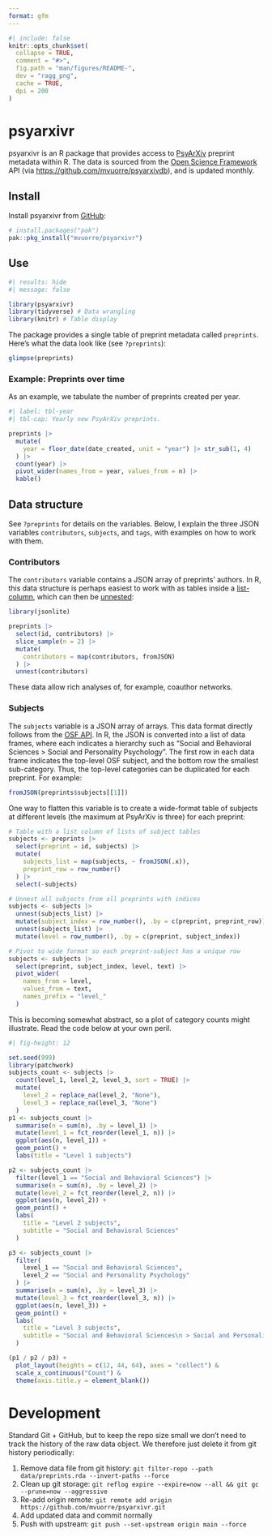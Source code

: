 ```yaml
---
format: gfm
---
```


<!-- README.md is generated from README.qmd. Please edit that file -->

```r
#| include: false
knitr::opts_chunk$set(
  collapse = TRUE,
  comment = "#>",
  fig.path = "man/figures/README-",
  dev = "ragg_png",
  cache = TRUE,
  dpi = 200
)
```

# psyarxivr

psyarxivr is an R package that provides access to [PsyArXiv](https://osf.io/preprints/psyarxiv) preprint metadata within R. The data is sourced from the [Open Science Framework](https://osf.io/) API (via <https://github.com/mvuorre/psyarxivdb>), and is updated monthly.

## Install

Install psyarxivr from [GitHub](https://github.com/mvuorre/psyarxivr):

```r
# install.packages("pak")
pak::pkg_install("mvuorre/psyarxivr")
```

## Use

```r
#| results: hide
#| message: false

library(psyarxivr)
library(tidyverse) # Data wrangling
library(knitr) # Table display
```

The package provides a single table of preprint metadata called `preprints`. Here's what the data look like (see `?preprints`):

```r
glimpse(preprints)
```

### Example: Preprints over time

As an example, we tabulate the number of preprints created per year.

```r
#| label: tbl-year
#| tbl-cap: Yearly new PsyArXiv preprints.

preprints |>
  mutate(
    year = floor_date(date_created, unit = "year") |> str_sub(1, 4)
  ) |>
  count(year) |>
  pivot_wider(names_from = year, values_from = n) |>
  kable()
```

## Data structure

See `?preprints` for details on the variables. Below, I explain the three JSON variables `contributors`, `subjects`, and `tags`, with examples on how to work with them.

### Contributors

The `contributors` variable contains a JSON array of preprints' authors. In R, this data structure is perhaps easiest to work with as tables inside a [list-column](https://r4ds.hadley.nz/rectangling.html#list-columns), which can then be [unnested](https://tidyr.tidyverse.org/reference/unnest.html):

```r
library(jsonlite)

preprints |>
  select(id, contributors) |>
  slice_sample(n = 2) |>
  mutate(
    contributors = map(contributors, fromJSON)
  ) |>
  unnest(contributors)
```

These data allow rich analyses of, for example, coauthor networks.

### Subjects

The `subjects` variable is a JSON array of arrays. This data format directly follows from the [OSF API](https://developer.osf.io/#tag/Preprints). In R, the JSON is converted into a list of data frames, where each indicates a hierarchy such as "Social and Behavioral Sciences > Social and Personality Psychology". The first row in each data frame indicates the top-level OSF subject, and the bottom row the smallest sub-category. Thus, the top-level categories can be duplicated for each preprint. For example:

```r
fromJSON(preprints$subjects[[1]])
```

One way to flatten this variable is to create a wide-format table of subjects at different levels (the maximum at PsyArXiv is three) for each preprint:

```r
# Table with a list column of lists of subject tables
subjects <- preprints |>
  select(preprint = id, subjects) |>
  mutate(
    subjects_list = map(subjects, ~ fromJSON(.x)),
    preprint_row = row_number()
  ) |>
  select(-subjects)

# Unnest all subjects from all preprints with indices
subjects <- subjects |>
  unnest(subjects_list) |>
  mutate(subject_index = row_number(), .by = c(preprint, preprint_row)) |>
  unnest(subjects_list) |>
  mutate(level = row_number(), .by = c(preprint, subject_index))

# Pivot to wide format so each preprint-subject has a unique row
subjects <- subjects |>
  select(preprint, subject_index, level, text) |>
  pivot_wider(
    names_from = level,
    values_from = text,
    names_prefix = "level_"
  )
```

This is becoming somewhat abstract, so a plot of category counts might illustrate. Read the code below at your own peril.

```r
#| fig-height: 12

set.seed(999)
library(patchwork)
subjects_count <- subjects |>
  count(level_1, level_2, level_3, sort = TRUE) |>
  mutate(
    level_2 = replace_na(level_2, "None"),
    level_3 = replace_na(level_3, "None")
  )
p1 <- subjects_count |>
  summarise(n = sum(n), .by = level_1) |>
  mutate(level_1 = fct_reorder(level_1, n)) |>
  ggplot(aes(n, level_1)) +
  geom_point() +
  labs(title = "Level 1 subjects")

p2 <- subjects_count |>
  filter(level_1 == "Social and Behavioral Sciences") |>
  summarise(n = sum(n), .by = level_2) |>
  mutate(level_2 = fct_reorder(level_2, n)) |>
  ggplot(aes(n, level_2)) +
  geom_point() +
  labs(
    title = "Level 2 subjects",
    subtitle = "Social and Behavioral Sciences"
  )

p3 <- subjects_count |>
  filter(
    level_1 == "Social and Behavioral Sciences",
    level_2 == "Social and Personality Psychology"
  ) |>
  summarise(n = sum(n), .by = level_3) |>
  mutate(level_3 = fct_reorder(level_3, n)) |>
  ggplot(aes(n, level_3)) +
  geom_point() +
  labs(
    title = "Level 3 subjects",
    subtitle = "Social and Behavioral Sciences\n > Social and Personality Psychology"
  )

(p1 / p2 / p3) +
  plot_layout(heights = c(12, 44, 64), axes = "collect") &
  scale_x_continuous("Count") &
  theme(axis.title.y = element_blank())
```

# Development

Standard Git + GitHub, but to keep the repo size small we don't need to track the history of the raw data object. We therefore just delete it from git history periodically:

1. Remove data file from git history: `git filter-repo --path data/preprints.rda --invert-paths --force`
2. Clean up git storage: `git reflog expire --expire=now --all && git gc --prune=now --aggressive`
3. Re-add origin remote: `git remote add origin https://github.com/mvuorre/psyarxivr.git`
4. Add updated data and commit normally
5. Push with upstream: `git push --set-upstream origin main --force`

